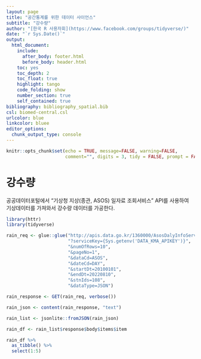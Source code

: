 ```yaml
---
layout: page
title: "공간통계를 위한 데이터 사이언스"
subtitle: "강수량"
author: "[한국 R 사용자회](https://www.facebook.com/groups/tidyverse/)"
date: "`r Sys.Date()`"
output:
  html_document: 
    include:
      after_body: footer.html
      before_body: header.html
    toc: yes
    toc_depth: 2
    toc_float: true
    highlight: tango
    code_folding: show
    number_section: true
    self_contained: true
bibliography: bibliography_spatial.bib
csl: biomed-central.csl
urlcolor: blue
linkcolor: bluee
editor_options: 
  chunk_output_type: console
---
```

 
``` r
knitr::opts_chunk$set(echo = TRUE, message=FALSE, warning=FALSE,
                      comment="", digits = 3, tidy = FALSE, prompt = FALSE, fig.align = 'center')
```


# 강수량 {#convert-example}

공공데이터포털에서 "기상청 지상(종관, ASOS) 일자료 조회서비스" API를 사용하여 
기상데이터를 가져와서 강수량 데이터를 가공한다.

```r
library(httr)
library(tidyverse)

rain_req <- glue::glue("http://apis.data.go.kr/1360000/AsosDalyInfoService/getWthrDataList",
                       "?serviceKey={Sys.getenv('DATA_KMA_APIKEY')}",
                       "&numOfRows=10",
                       "&pageNo=1",
                       "&dataCd=ASOS",
                       "&dateCd=DAY",
                       "&startDt=20100101",
                       "&endDt=20220810",
                       "&stnIds=108",
                       "&dataType=JSON")

rain_response <- GET(rain_req, verbose())

rain_json <- content(rain_response, "text") 

rain_list <- jsonlite::fromJSON(rain_json)

rain_df <- rain_list$response$body$items$item

rain_df %>% 
  as_tibble() %>% 
  select(1:5)


```


